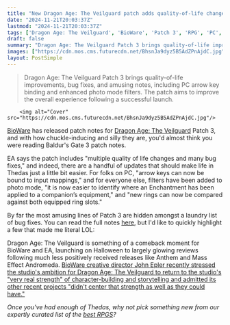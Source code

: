 ```yaml
---
title: "New Dragon Age: The Veilguard patch adds quality-of-life changes and bug fixes, but more importantly, 'Rook's body shape no longer changes unexpectedly'"
date: "2024-11-21T20:03:37Z"
lastmod: "2024-11-21T20:03:37Z"
tags: ['Dragon Age: The Veilguard', 'BioWare', 'Patch 3', 'RPG', 'PC', 'EA']
draft: false
summary: "Dragon Age: The Veilguard Patch 3 brings quality-of-life improvements, bug fixes, and amusing notes, including PC arrow key binding and enhanced photo mode filters.  The patch aims to improve the overall experience following a successful launch."
images: ["https://cdn.mos.cms.futurecdn.net/BhsnJa9dyz5B5AdZPnAjdC.jpg"]
layout: PostSimple
---
```

> Dragon Age: The Veilguard Patch 3 brings quality-of-life improvements, bug fixes, and amusing notes, including PC arrow key binding and enhanced photo mode filters.  The patch aims to improve the overall experience following a successful launch.


        <img alt="Cover" src="https://cdn.mos.cms.futurecdn.net/BhsnJa9dyz5B5AdZPnAjdC.jpg"/>
        
[BioWare](https://www.gamesradar.com/tag/bioware/) has released patch notes for [Dragon Age: The Veilguard](https://www.gamesradar.com/games/dragon-age/dragon-age-veilguard-guide/) Patch 3, and with how chuckle-inducing and silly they are, you'd almost think you were reading Baldur's Gate 3 patch notes.

EA says the patch includes "multiple quality of life changes and many bug fixes," and indeed, there are a handful of updates that should make life in Thedas just a little bit easier. For folks on PC, "arrow keys can now be bound to input mappings," and for everyone else, filters have been added to photo mode, "it is now easier to identify where an Enchantment has been applied to a companion’s equipment," and "new rings can now be compared against both equipped ring slots."

By far the most amusing lines of Patch 3 are hidden amongst a laundry list of bug fixes. You can read the full notes [here](https://www.ea.com/games/dragon-age/dragon-age-the-veilguard/news/patch-3-release-notes), but I'd like to quickly highlight a few that made me literal LOL:

Dragon Age: The Veilguard is something of a comeback moment for BioWare and EA, launching on Halloween to largely glowing reviews following much less positively received releases like Anthem and Mass Effect Andromeda. [BioWare creative director John Epler recently stressed the studio's ambition for Dragon Age: The Veilguard to return to the studio's "very real strength" of character-building and storytelling and admitted its other recent projects "didn't center that strength as well as they could have."](https://www.gamesradar.com/games/dragon-age/dragon-age-the-veilguard-director-says-chasing-industry-trends-with-mass-effect-andromeda-and-anthem-starts-to-dilute-your-focus-so-he-wanted-to-get-back-to-biowares-very-real-strength/)

*Once you've had enough of Thedas, why not pick something new from our expertly curated list of the *[<em>best RPGS</em>](https://www.gamesradar.com/best-rpg-games/)*?*
        